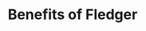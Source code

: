 ---
title: "Benefits of Fledger"
sub_title: "SEO performance"
details: "We offer a wide range of benefits.Experience professional. Experience Fledger"
action_btn:
  enable: true
  label: "Free trial"
  link: "#"
meta:
  meta_title: "Service page"
  meta_description: "Service page description"
---